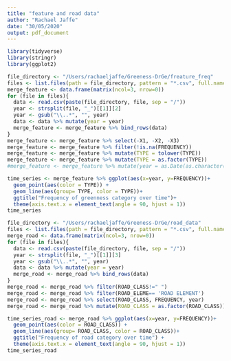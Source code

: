 ```yaml
---
title: "feature and road data"
author: "Rachael Jaffe"
date: "30/05/2020"
output: pdf_document
---
```


```r
library(tidyverse)
library(stringr)
library(ggplot2)
```

```r
file_directory <- "/Users/rachaeljaffe/Greeness-DrGe/freature_freq"
files <- list.files(path = file_directory, pattern = "*.csv", full.names = FALSE)
merge_feature <- data.frame(matrix(ncol=3, nrow=0))
for (file in files){
  data <- read.csv(paste(file_directory, file, sep = "/"))
  year <- strsplit(file, "_")[[1]][2]
  year <- gsub("\\..*", "", year)
  data <- data %>% mutate(year = year)
  merge_feature <- merge_feature %>% bind_rows(data)
}
merge_feature <- merge_feature %>% select(-X1, -X2, -X3)
merge_feature <- merge_feature %>% filter(!is.na(FREQUENCY))
merge_feature <- merge_feature %>% mutate(TYPE = tolower(TYPE))
merge_feature <- merge_feature %>% mutate(TYPE = as.factor(TYPE))
#merge_feature <- merge_feature %>% mutate(year = as.Date(as.character(year), format = "%Y", origin = "1970-01-01"))
```

```r
time_series <- merge_feature %>% ggplot(aes(x=year, y=FREQUENCY))+
  geom_point(aes(color = TYPE)) + 
  geom_line(aes(group= TYPE, color = TYPE))+
  ggtitle("Frequency of greenness category over time")+
  theme(axis.text.x = element_text(angle = 90, hjust = 1))
time_series
```
```r
file_directory <- "/Users/rachaeljaffe/Greeness-DrGe/road_data"
files <- list.files(path = file_directory, pattern = "*.csv", full.names = FALSE)
merge_road <- data.frame(matrix(ncol=3, nrow=0))
for (file in files){
  data <- read.csv(paste(file_directory, file, sep = "/"))
  year <- strsplit(file, "_")[[1]][3]
  year <- gsub("\\..*", "", year)
  data <- data %>% mutate(year = year)
  merge_road <- merge_road %>% bind_rows(data)
}
merge_road <- merge_road %>% filter(ROAD_CLASS!=" ")
merge_road <- merge_road %>% filter(ROAD_ELEME== 'ROAD ELEMENT')
merge_road <- merge_road %>% select(ROAD_CLASS, FREQUENCY, year)
merge_road <- merge_road %>% mutate(ROAD_CLASS = as.factor(ROAD_CLASS))
```

```r
time_series_road <- merge_road %>% ggplot(aes(x=year, y=FREQUENCY))+
  geom_point(aes(color = ROAD_CLASS)) + 
  geom_line(aes(group= ROAD_CLASS, color = ROAD_CLASS))+
  ggtitle("Frequency of road category over time") +
  theme(axis.text.x = element_text(angle = 90, hjust = 1))
time_series_road
```



